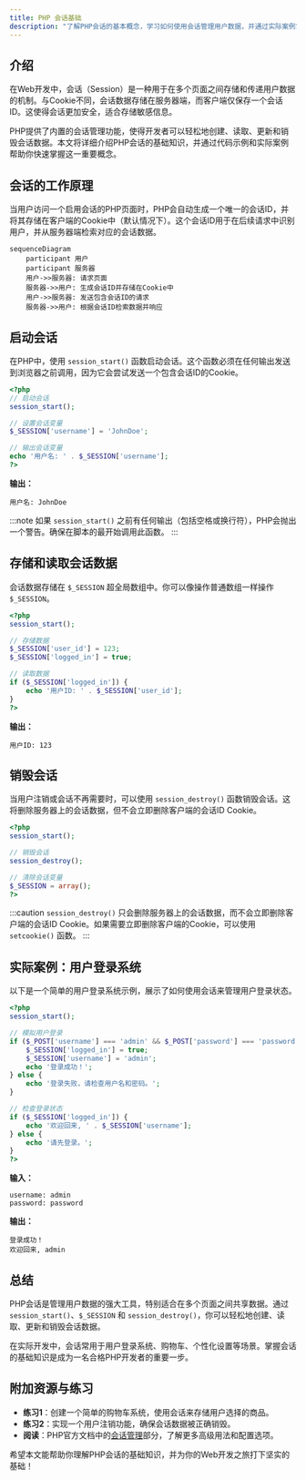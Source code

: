 ```yaml
---
title: PHP 会话基础
description: "了解PHP会话的基本概念，学习如何使用会话管理用户数据，并通过实际案例掌握会话的应用场景。"
---
```


## 介绍

在Web开发中，会话（Session）是一种用于在多个页面之间存储和传递用户数据的机制。与Cookie不同，会话数据存储在服务器端，而客户端仅保存一个会话ID。这使得会话更加安全，适合存储敏感信息。

PHP提供了内置的会话管理功能，使得开发者可以轻松地创建、读取、更新和销毁会话数据。本文将详细介绍PHP会话的基础知识，并通过代码示例和实际案例帮助你快速掌握这一重要概念。

## 会话的工作原理

当用户访问一个启用会话的PHP页面时，PHP会自动生成一个唯一的会话ID，并将其存储在客户端的Cookie中（默认情况下）。这个会话ID用于在后续请求中识别用户，并从服务器端检索对应的会话数据。

```mermaid
sequenceDiagram
    participant 用户
    participant 服务器
    用户->>服务器: 请求页面
    服务器->>用户: 生成会话ID并存储在Cookie中
    用户->>服务器: 发送包含会话ID的请求
    服务器->>用户: 根据会话ID检索数据并响应
```

## 启动会话

在PHP中，使用 `session_start()` 函数启动会话。这个函数必须在任何输出发送到浏览器之前调用，因为它会尝试发送一个包含会话ID的Cookie。

```php
<?php
// 启动会话
session_start();

// 设置会话变量
$_SESSION['username'] = 'JohnDoe';

// 输出会话变量
echo '用户名: ' . $_SESSION['username'];
?>
```

**输出：**
```
用户名: JohnDoe
```

:::note
如果 `session_start()` 之前有任何输出（包括空格或换行符），PHP会抛出一个警告。确保在脚本的最开始调用此函数。
:::

## 存储和读取会话数据

会话数据存储在 `$_SESSION` 超全局数组中。你可以像操作普通数组一样操作 `$_SESSION`。

```php
<?php
session_start();

// 存储数据
$_SESSION['user_id'] = 123;
$_SESSION['logged_in'] = true;

// 读取数据
if ($_SESSION['logged_in']) {
    echo '用户ID: ' . $_SESSION['user_id'];
}
?>
```

**输出：**
```
用户ID: 123
```

## 销毁会话

当用户注销或会话不再需要时，可以使用 `session_destroy()` 函数销毁会话。这将删除服务器上的会话数据，但不会立即删除客户端的会话ID Cookie。

```php
<?php
session_start();

// 销毁会话
session_destroy();

// 清除会话变量
$_SESSION = array();
?>
```

:::caution
`session_destroy()` 只会删除服务器上的会话数据，而不会立即删除客户端的会话ID Cookie。如果需要立即删除客户端的Cookie，可以使用 `setcookie()` 函数。
:::

## 实际案例：用户登录系统

以下是一个简单的用户登录系统示例，展示了如何使用会话来管理用户登录状态。

```php
<?php
session_start();

// 模拟用户登录
if ($_POST['username'] === 'admin' && $_POST['password'] === 'password') {
    $_SESSION['logged_in'] = true;
    $_SESSION['username'] = 'admin';
    echo '登录成功！';
} else {
    echo '登录失败，请检查用户名和密码。';
}

// 检查登录状态
if ($_SESSION['logged_in']) {
    echo '欢迎回来, ' . $_SESSION['username'];
} else {
    echo '请先登录。';
}
?>
```

**输入：**
```
username: admin
password: password
```

**输出：**
```
登录成功！
欢迎回来, admin
```

## 总结

PHP会话是管理用户数据的强大工具，特别适合在多个页面之间共享数据。通过 `session_start()`、`$_SESSION` 和 `session_destroy()`，你可以轻松地创建、读取、更新和销毁会话数据。

在实际开发中，会话常用于用户登录系统、购物车、个性化设置等场景。掌握会话的基础知识是成为一名合格PHP开发者的重要一步。

## 附加资源与练习

- **练习1**：创建一个简单的购物车系统，使用会话来存储用户选择的商品。
- **练习2**：实现一个用户注销功能，确保会话数据被正确销毁。
- **阅读**：PHP官方文档中的[会话管理](https://www.php.net/manual/en/book.session.php)部分，了解更多高级用法和配置选项。

希望本文能帮助你理解PHP会话的基础知识，并为你的Web开发之旅打下坚实的基础！